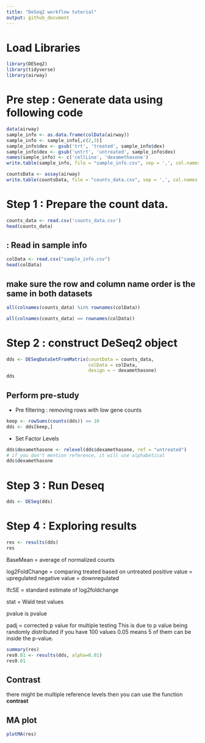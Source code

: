 ```yaml
---
title: "DeSeq2 workflow tutorial"
output: github_document
---
```


# Load Libraries

```r
library(DESeq2)
library(tidyverse)
library(airway)
```

# Pre step : Generate data using following code

```r
data(airway)
sample_info <- as.data.frame(colData(airway))
sample_info <- sample_info[,c(2,3)]
sample_info$dex <- gsub('trt', 'treated', sample_info$dex)
sample_info$dex <- gsub('untrt', 'untreated', sample_info$dex)
names(sample_info) <- c('cellLine', 'dexamethasone')
write.table(sample_info, file = "sample_info.csv", sep = ',', col.names = T, row.names = T, quote = F)

countsData <- assay(airway)
write.table(countsData, file = "counts_data.csv", sep = ',', col.names = T, row.names = T, quote = F)
```


# Step 1 : Prepare the count data.

```r
counts_data <- read.csv('counts_data.csv')
head(counts_data)
```
## : Read in sample info

```r
colData <- read.csv("sample_info.csv")
head(colData)
```
## make sure the row and column name order is the same in both datasets

```r
all(colnames(counts_data) %in% rownames(colData))

all(colnames(counts_data) == rownames(colData))

```

# Step 2 : construct DeSeq2 object

```r
dds <- DESeqDataSetFromMatrix(countData = counts_data,
                              colData = colData,
                              design = ~ dexamethasone)
dds
```
## Perform pre-study

- Pre filtering : removing rows with low gene counts

```r
keep <- rowSums(counts(dds)) >= 10
dds <- dds[keep,]
```

- Set Factor Levels

```r
dds$dexamethasone <- relevel(dds$dexamethasone, ref = "untreated")
# if you don't mention reference, it will use alphabetical
dds$dexamethasone
```

# Step 3 : Run Deseq

```r
dds <- DESeq(dds)
```

# Step 4 : Exploring results


```r
res <- results(dds)
res
```
BaseMean = average of normalized counts

log2FoldChange = comparing treated based on untreated
positive value = upregulated
negative value = downregulated

lfcSE = standard estimate of log2foldchange

stat = Wald test values

pvalue is pvalue

padj = corrected p value for multiple testing
This is due to p value being randomly distributed
if you have 100 values 0.05 means 5 of them can be inside the p-value.

```r
summary(res)
res0.01 <- results(dds, alpha=0.01)
res0.01
```
## Contrast 

there might be multiple reference levels then you can use the function **contrast**

## MA plot

```r
plotMA(res)
```


